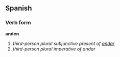 ==Spanish==
===Verb form===
'''anden'''

# ''third-person plural subjunctive present of [[andar]]''
# ''third-person plural imperative of andar''
